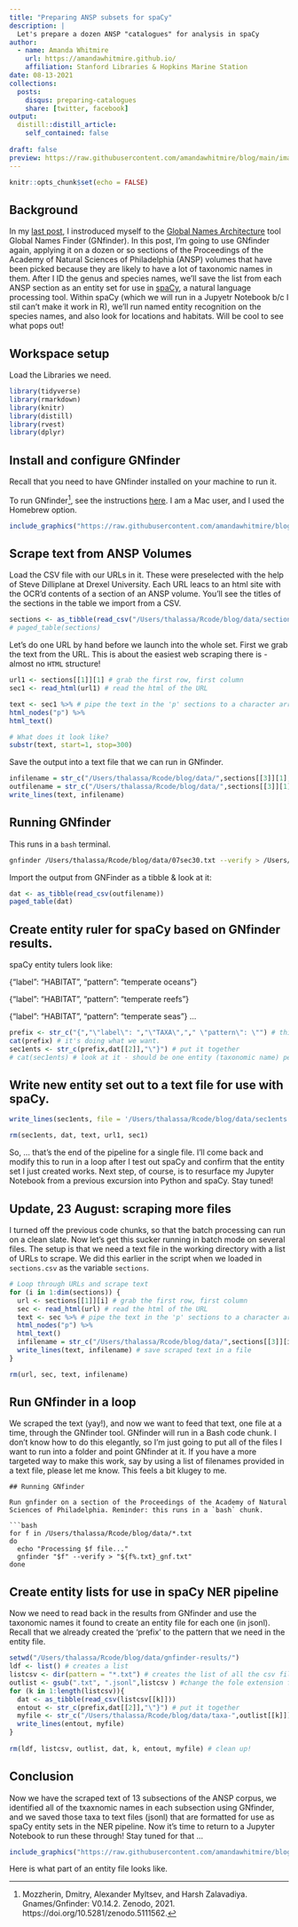 ```yaml
---
title: "Preparing ANSP subsets for spaCy"
description: |
  Let's prepare a dozen ANSP "catalogues" for analysis in spaCy
author:
  - name: Amanda Whitmire
    url: https://amandawhitmire.github.io/
    affiliation: Stanford Libraries & Hopkins Marine Station
date: 08-13-2021
collections:
  posts:
    disqus: preparing-catalogues
    share: [twitter, facebook]
output:
  distill::distill_article:
    self_contained: false
    
draft: false
preview: https://raw.githubusercontent.com/amandawhitmire/blog/main/images/gnfinder-results.jpg
---
```


```r
knitr::opts_chunk$set(echo = FALSE)
```

## Background

In my [last post](https://amandawhitmire.github.io/blog/posts/2021-08-05-exploring-gnfinder/), I instroduced myself to the [Global Names Architecture](https://globalnames.org/apps/) tool Global Names Finder (GNfinder). In this post, I'm going to use GNfinder again, applying it on a dozen or so sections of the Proceedings of the Academy of Natural Sciences of Philadelphia (ANSP) volumes that have been picked because they are likely to have a lot of taxonomic names in them. After I ID the genus and species names, we'll save the list from each ANSP section as an entity set for use in [spaCy](https://spacy.io/), a natural language processing tool. Within spaCy (which we will run in a Jupyetr Notebook b/c I stil can't make it work in R), we'll run named entity recognition on the species names, and also look for locations and habitats. Will be cool to see what pops out!

## Workspace setup

Load the Libraries we need.

```r
library(tidyverse)
library(rmarkdown)
library(knitr)
library(distill)
library(rvest)
library(dplyr)
```

## Install and configure GNfinder

Recall that you need to have GNfinder installed on your machine to run it.

To run GNfinder^[Mozzherin, Dmitry, Alexander Myltsev, and Harsh Zalavadiya. Gnames/Gnfinder: V0.14.2. Zenodo, 2021. https://doi.org/10.5281/zenodo.5111562.
], see the instructions [here](https://github.com/gnames/gnfinder). I am a Mac user, and I used the Homebrew option.

```r
include_graphics("https://raw.githubusercontent.com/amandawhitmire/blog/main/images/gnfinder-install.jpg")
```

## Scrape text from ANSP Volumes

Load the CSV file with our URLs in it. These were preselected with the help of Steve Dilliplane at Drexel University. Each URL leacs to an html site with the OCR'd contents of a section of an ANSP volume. You'll see the titles of the sections in the table we import from a CSV. 

```r
sections <- as_tibble(read_csv("/Users/thalassa/Rcode/blog/data/sections.csv"))
# paged_table(sections)
```

Let's do one URL by hand before we launch into the whole set. First we grab the text from the URL. This is about the easiest web scraping there is - almost no `HTML` structure!

```r
url1 <- sections[[1]][1] # grab the first row, first column
sec1 <- read_html(url1) # read the html of the URL

text <- sec1 %>% # pipe the text in the 'p' sections to a character array
html_nodes("p") %>%
html_text()

# What does it look like?
substr(text, start=1, stop=300)
```

Save the output into a text file that we can run in GNfinder.

```r
infilename = str_c("/Users/thalassa/Rcode/blog/data/",sections[[3]][1],".txt")
outfilename = str_c("/Users/thalassa/Rcode/blog/data/",sections[[3]][1],"_gnresults.txt")
write_lines(text, infilename)
```

## Running GNfinder

This runs in a `bash` terminal.

```bash
gnfinder /Users/thalassa/Rcode/blog/data/07sec30.txt --verify > /Users/thalassa/Rcode/blog/data/07sec30_gnresults.txt
```

Import the output from GNFinder as a tibble & look at it:

```r
dat <- as_tibble(read_csv(outfilename))
paged_table(dat)
```

## Create entity ruler for spaCy based on GNfinder results. 

spaCy entity tulers look like:

{"label": "HABITAT", "pattern": "temperate oceans"}

{"label": "HABITAT", "pattern": "temperate reefs"}

{"label": "HABITAT", "pattern": "temperate seas"}
...

```r
prefix <- str_c("{","\"label\": ","\"TAXA\","," \"pattern\": \"") # this looks ugly, but if we view it ...
cat(prefix) # it's doing what we want.
sec1ents <- str_c(prefix,dat[[2]],"\"}") # put it together 
# cat(sec1ents) # look at it - should be one entity (taxonomic name) per line, in the right format 
```

## Write new entity set out to a text file for use with spaCy.

```r
write_lines(sec1ents, file = '/Users/thalassa/Rcode/blog/data/sec1ents.jsonl')

rm(sec1ents, dat, text, url1, sec1)
```

So, ... that's the end of the pipeline for a single file. I'll come back and modify this to run in a loop after I test out spaCy and confirm that the entity set I just created works. Next step, of course, is to resurface my Jupyter Notebook from a previous excursion into Python and spaCy. Stay tuned!

## Update, 23 August: scraping more files

I turned off the previous code chunks, so that the batch processing can run on a clean slate. Now let's get this sucker running in batch mode on several files. The setup is that we need a text file in the working directory with a list of URLs to scrape. We did this earlier in the script when we loaded in `sections.csv` as the variable `sections`. 

```r
# Loop through URLs and scrape text
for (i in 1:dim(sections)) {
  url <- sections[[1]][i] # grab the first row, first column
  sec <- read_html(url) # read the html of the URL
  text <- sec %>% # pipe the text in the 'p' sections to a character array
  html_nodes("p") %>%
  html_text()
  infilename = str_c("/Users/thalassa/Rcode/blog/data/",sections[[3]][i],".txt")
  write_lines(text, infilename) # save scraped text in a file
}

rm(url, sec, text, infilename)
```

## Run GNfinder in a loop

We scraped the text (yay!), and now we want to feed that text, one file at a time, through the GNfinder tool. GNfinder will run in a Bash code chunk. I don't know how to do this elegantly, so I'm just going to put all of the files I want to run into a folder and point GNfinder at it. If you have a more targeted way to make this work, say by using a list of filenames provided in a text file, please let me know. This feels a bit klugey to me.

```
## Running GNfinder

Run gnfinder on a section of the Proceedings of the Academy of Natural Sciences of Philadelphia. Reminder: this runs in a `bash` chunk.

```bash
for f in /Users/thalassa/Rcode/blog/data/*.txt
do 
  echo "Processing $f file..."
  gnfinder "$f" --verify > "${f%.txt}_gnf.txt"
done
```

## Create entity lists for use in spaCy NER pipeline

Now we need to read back in the results from GNfinder and use the taxonomic names it found to create an entity file for each one (in jsonl). Recall that we already created the 'prefix' to the pattern that we need in the entity file. 

```r
setwd("/Users/thalassa/Rcode/blog/data/gnfinder-results/")
ldf <- list() # creates a list
listcsv <- dir(pattern = "*.txt") # creates the list of all the csv files in the directory
outlist <- gsub(".txt", ".jsonl",listcsv ) #change the fole extension for the entity files
for (k in 1:length(listcsv)){
  dat <- as_tibble(read_csv(listcsv[[k]]))
  entout <- str_c(prefix,dat[[2]],"\"}") # put it together
  myfile <- str_c("/Users/thalassa/Rcode/blog/data/taxa-",outlist[[k]])
  write_lines(entout, myfile)
}
  
rm(ldf, listcsv, outlist, dat, k, entout, myfile) # clean up!
```

## Conclusion

Now we have the scraped text of 13 subsections of the ANSP corpus, we identified all of the txaxnomic names in each subsection using GNfinder, and we saved those taxa to text files (jsonl) that are formatted for use as spaCy entity sets in the NER pipeline. Now it's time to return to a Jupyter Notebook to run these through! Stay tuned for that ... 

```r
include_graphics("https://raw.githubusercontent.com/amandawhitmire/blog/main/images/spacy-taxa-entities.jpg")
```
<aside>
Here is what part of an entity file looks like.
</aside>
